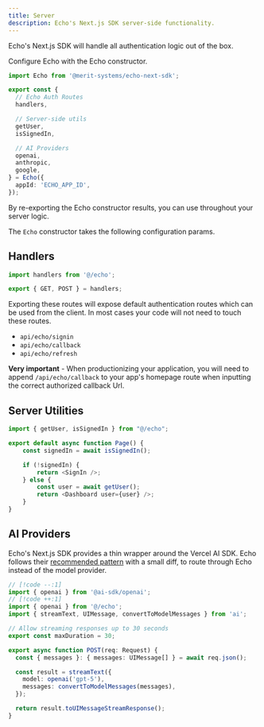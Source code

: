 ```yaml
---
title: Server
description: Echo's Next.js SDK server-side functionality.
---
```


Echo's Next.js SDK will handle all authentication logic out of the box.

Configure Echo with the Echo constructor.

```typescript title="src/echo/index.ts"
import Echo from '@merit-systems/echo-next-sdk';

export const {
  // Echo Auth Routes
  handlers,

  // Server-side utils
  getUser,
  isSignedIn,

  // AI Providers
  openai,
  anthropic,
  google,
} = Echo({
  appId: 'ECHO_APP_ID',
});
```

By re-exporting the Echo constructor results, you can use throughout your server logic.

The `Echo` constructor takes the following configuration params.

<AutoTypeTable path="../../sdk/next/src/types.ts" name="EchoConfig" />

## Handlers

```typescript
import handlers from '@/echo';

export { GET, POST } = handlers;
```

Exporting these routes will expose default authentication routes which can be used from the client. In most cases your code will not need to touch these routes.

- `api/echo/signin`
- `api/echo/callback`
- `api/echo/refresh`

**Very important** - When productionizing your application, you will need to append `/api/echo/callback` to your app's homepage route when inputting the correct authorized
callback Url.

## Server Utilities

```typescript
import { getUser, isSignedIn } from "@/echo";

export default async function Page() {
    const signedIn = await isSignedIn();

    if (!signedIn) {
        return <SignIn />;
    } else {
        const user = await getUser();
        return <Dashboard user={user} />;
    }
}

```

## AI Providers

Echo's Next.js SDK provides a thin wrapper around the Vercel AI SDK.
Echo follows their [recommended pattern](https://ai-sdk.dev/docs/getting-started/nextjs-app-router#create-a-route-handler) with a small diff, to route through Echo
instead of the model provider.

```typescript
// [!code --:1]
import { openai } from '@ai-sdk/openai';
// [!code ++:1]
import { openai } from '@/echo';
import { streamText, UIMessage, convertToModelMessages } from 'ai';

// Allow streaming responses up to 30 seconds
export const maxDuration = 30;

export async function POST(req: Request) {
  const { messages }: { messages: UIMessage[] } = await req.json();

  const result = streamText({
    model: openai('gpt-5'),
    messages: convertToModelMessages(messages),
  });

  return result.toUIMessageStreamResponse();
}
```
